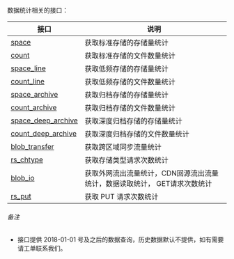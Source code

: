 数据统计相关的接口：

接口       | 说明
------------|-------------------------------------
[space](/kodo/api/3908/statistic-space)| 获取标准存储的存储量统计
[count](/kodo/3914/count)| 获取标准存储的文件数量统计
[space_line](/kodo/api/3910/space-line)| 获取低频存储的存储量统计
[count_line](/kodo/api/3915/count-line)| 获取低频存储的文件数量统计
[space_archive](/kodo/api/6462/space-archive)| 获取归档存储的存储量统计
[count_archive](/kodo/api/6463/count-archive)| 获取归档存储的文件数量统计
[space_deep_archive](/kodo/api/11180/space-deep-archive)| 获取深度归档存储的存储量统计
[count_deep_archive](/kodo/api/11181/count-deep-archive)| 获取深度归档存储的文件数量统计
[blob_transfer](/kodo/api/3911/blob-transfer)| 获取跨区域同步流量统计
[rs_chtype](/kodo/api/3913/rs-chtype)| 获取存储类型请求次数统计
[blob_io](/kodo/api/3820/blob-io)| 获取外网流出流量统计，CDN回源流出流量统计，数据读取统计， GET请求次数统计
[rs_put](/kodo/api/3912/rs-put)| 获取 PUT 请求次数统计



###### 备注 ######
- 接口提供 2018-01-01 号及之后的数据查询，历史数据默认不提供，如有需要请工单联系我们。